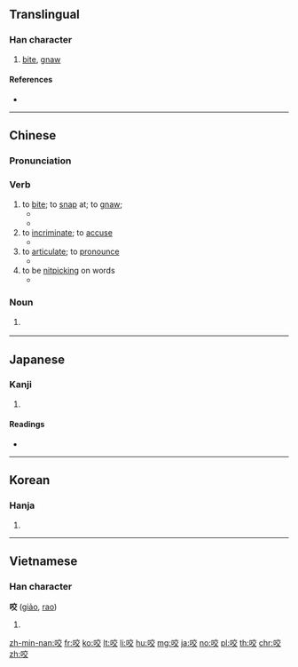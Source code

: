 {{also|齩}}
==Translingual==

===Han character===
{{Han char|rn=30|rad=口|as=06|sn=9|four=60048|canj=RYCK|ids=⿰口交}}

# [[bite]], [[gnaw]]

====References====
* {{Han ref|kx=0186.160|dkj=03543|dj=0406.010|hdz=10621.020|uh=54AC|ud=21676|bh=AB72|bd=43890}}

----

==Chinese==
{{zh-forms}}

===Pronunciation===
{{zh-pron
|m=yǎo
|c=ngaau5
|h=pfs=ngâu
|mn=kā/ngáu
|ma=zh-yao.ogg
|cat=n,v
}}

===Verb===
{{zh-verb}}

# to [[bite]]; to [[snap]] at; to [[gnaw]];
#* {{zh-usex|一 條 狗 咬 了 他 的 腿。|A dog '''snapped at''' his leg.}}
#* {{zh-usex|他 被 響尾蛇 '''咬''' 過。|He had been '''bitten''' by a rattlesnake.}}
# to [[incriminate]]; to [[accuse]]
#* {{zh-usex|他 站 在 被告 席 上，什麼 都 招認，什麼 人 都 '''咬'''。|He was in the public dock, confessing everything, '''implicating''' everybody.}}
# to [[articulate]]; to [[pronounce]]
#* {{zh-usex|這 個 字 他 '''咬''' 得 很 准.|He can '''pronounce''' this word correctly.}}
# to be [[nitpicking]] on words
#* {{zh-usex|別 老 咬 住 我 那 句 話 不 放|Don't keep nagging me about that remark of mine.}}

===Noun===
{{zh-noun}}

# {{label|zh|Hong Kong|neologism|euphonism}} {{alternative form of|口交||oral sex|lang=zh}}

----

==Japanese==

===Kanji===
{{ja-kanji|grade=|rs=口06}}

# {{defn|lang=ja|sort=口06}}

====Readings====
* {{ja-readings|on=[[こう]] (kō), [[ごう]] (gō), [[よう]] (yō)|kun=[[かむ]] (kamu)}}

----

==Korean==

===Hanja===
{{ko-hanja|hangeul=교|rv=gyo|mr=kyo|y=kyo}}

# {{defn|lang=ko|sort=口06}}

----

==Vietnamese==

===Han character===
'''咬''' ([[giảo]], [[rao]])

# {{defn|lang=vi}}

[[zh-min-nan:咬]]
[[fr:咬]]
[[ko:咬]]
[[lt:咬]]
[[li:咬]]
[[hu:咬]]
[[mg:咬]]
[[ja:咬]]
[[no:咬]]
[[pl:咬]]
[[th:咬]]
[[chr:咬]]
[[zh:咬]]